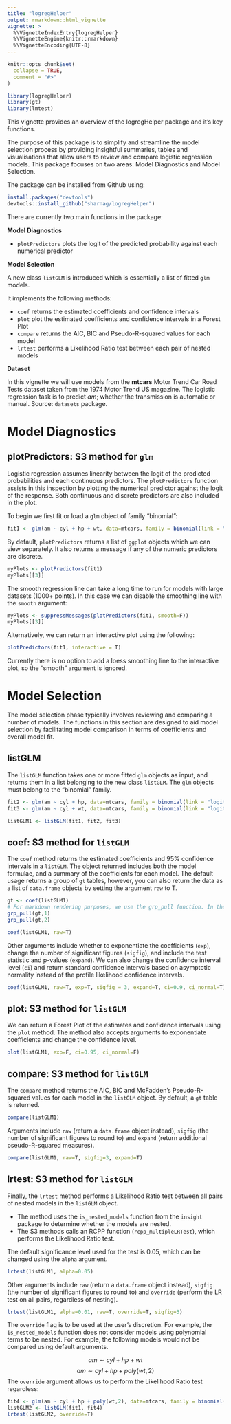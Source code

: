 ```yaml
---
title: "logregHelper"
output: rmarkdown::html_vignette
vignette: >
  %\VignetteIndexEntry{logregHelper}
  %\VignetteEngine{knitr::rmarkdown}
  %\VignetteEncoding{UTF-8}
---
```


```r
knitr::opts_chunk$set(
  collapse = TRUE,
  comment = "#>"
)
```

```r
library(logregHelper)
library(gt)
library(lmtest)
```

This vignette provides an overview of the logregHelper package and it's key functions.

The purpose of this package is to simplify and streamline the model selection process by providing insightful summaries, tables and visualisations that allow users to review and compare logistic regression models. This package focuses on two areas: Model Diagnostics and Model Selection.

The package can be installed from Github using:
```r
install.packages("devtools")
devtools::install_github("sharnag/logregHelper")
```

There are currently two main functions in the package:

**Model Diagnostics**

- `plotPredictors` plots the logit of the predicted probability against each numerical predictor
 
**Model Selection**

A new class `listGLM` is introduced which is essentially a list of fitted `glm` models.

It implements the following methods:

- `coef` returns the estimated coefficients and confidence intervals
- `plot` plot the estimated coefficients and confidence intervals in a Forest Plot
- `compare` returns the AIC, BIC and Pseudo-R-squared values for each model
- `lrtest` performs a Likelihood Ratio test between each pair of nested models 

**Dataset**

In this vignette we will use models from the **mtcars** Motor Trend Car Road Tests dataset taken from the 1974 Motor Trend US magazine. The logistic regression task is to predict *am*; whether the transmission is automatic or manual. Source: `datasets` package.


# Model Diagnostics
## plotPredictors: S3 method for `glm`
Logistic regression assumes linearity between the logit of the predicted probabilities and each continuous predictors. The `plotPredictors` function assists in this inspection by plotting the numerical predictor against the logit of the response. Both continuous and discrete predictors are also included in the plot.

To begin we first fit or load a `glm` object of family "binomial":
```r
fit1 <- glm(am ~ cyl + hp + wt, data=mtcars, family = binomial(link = "logit"))
```


By default, `plotPredictors` returns a list of `ggplot` objects which we can view separately. It also returns a message if any of the numeric predictors are discrete.
```r
myPlots <- plotPredictors(fit1)
myPlots[[3]]
```

The smooth regression line can take a long time to run for models with large datasets (1000+ points). In this case we can disable the smoothing line with the `smooth` argument:
```r
myPlots <- suppressMessages(plotPredictors(fit1, smooth=F))
myPlots[[3]]
```

Alternatively, we can return an interactive plot using the following:
```r
plotPredictors(fit1, interactive = T)
```

Currently there is no option to add a loess smoothing line to the interactive plot, so the "smooth" argument is ignored.


# Model Selection
The model selection phase typically involves reviewing and comparing a number of models. The functions in this section are designed to aid model selection by facilitating model comparison in terms of coefficients and overall model fit.

## listGLM
The `listGLM` function takes one or more fitted `glm` objects as input, and returns them in a list belonging to the new class `listGLM`. The `glm` objects must belong to the "binomial" family.

```r
fit2 <- glm(am ~ cyl + hp, data=mtcars, family = binomial(link = "logit"))
fit3 <- glm(am ~ cyl + wt, data=mtcars, family = binomial(link = "logit"))

listGLM1 <- listGLM(fit1, fit2, fit3)
```

## coef: S3 method for `listGLM`
The `coef` method  returns the estimated coefficients and 95% confidence intervals in a `listGLM`. The object returned includes both the model formulae, and a summary of the coefficients for each model. The default usage returns a group of `gt` tables, however, you can also return the data as a list of `data.frame` objects by setting the argument `raw` to T.
```r
gt <- coef(listGLM1)
# For markdown rendering purposes, we use the grp_pull function. In the console, you can print by  calling the object directly.
grp_pull(gt,1)
grp_pull(gt,2)
```

```r
coef(listGLM1, raw=T)
```

Other arguments include whether to exponentiate the coefficients (`exp`), change the number of significant figures (`sigfig`), and include the test statistic and p-values (`expand`). We can also change the confidence interval level (`ci`) and return standard confidence intervals based on asymptotic normality instead of the profile likelihood confidence intervals.

```r
coef(listGLM1, raw=T, exp=T, sigfig = 3, expand=T, ci=0.9, ci_normal=T)
```

## plot:  S3 method for `listGLM`
We can return a Forest Plot of the estimates and confidence intervals using the `plot` method. The method also accepts arguments to exponentiate coefficients and change the confidence level.

```r
plot(listGLM1, exp=F, ci=0.95, ci_normal=F)
```



## compare: S3 method for `listGLM`
The `compare` method returns the AIC, BIC and McFadden's Pseudo-R-squared values for each model in the `listGLM` object. By default, a `gt` table is returned.
```r
compare(listGLM1)
```

Arguments include `raw` (return a `data.frame` object instead), `sigfig` (the number of significant figures to round to) and `expand` (return additional pseudo-R-squared measures).

```r
compare(listGLM1, raw=T, sigfig=3, expand=T)
```


## lrtest:  S3 method for `listGLM`
Finally, the `lrtest` method performs a Likelihood Ratio test between all pairs of nested models in the `listGLM` object. 

- The method uses the `is_nested_models` function from the `insight` package to determine whether the models are nested.
- The S3 methods calls an RCPP function (`rcpp_multipleLRTest`), which performs the Likelihood Ratio test.  

The default significance level used for the test is 0.05, which can be changed using the `alpha` argument.

```r
lrtest(listGLM1, alpha=0.05)
```


Other arguments include `raw` (return a `data.frame` object instead), `sigfig` (the number of significant figures to round to) and `override` (perform the LR test on all pairs, regardless of nesting).

```r
lrtest(listGLM1, alpha=0.01, raw=T, override=T, sigfig=3)
```


The `override` flag is to be used at the user's discretion. For example, the `is_nested_models` function does not consider models using polynomial terms to be nested. For example, the following models would not be compared using default arguments.

$$ am \sim cyl + hp + wt$$
$$ am \sim cyl + hp + poly(wt,2)$$
The `override` argument allows us to perform the Likelihood Ratio test regardless:
```r
fit4 <- glm(am ~ cyl + hp + poly(wt,2), data=mtcars, family = binomial(link = "logit"))
listGLM2 <- listGLM(fit1, fit4)
lrtest(listGLM2, override=T)
```

